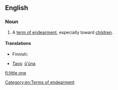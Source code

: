 ==English==

===Noun===
{{en-noun|sg=[[little]] [[one]]}}

# A [[term of endearment]], especially toward [[children]].

====Translations====
{{trans-top|term of endearment}}
* Finnish: {{t+|fi|pikkuinen}}
{{trans-mid}}
* [[Taos]]: [[ȕ’úna]]
{{trans-bottom}}

[[Category:en:Terms of endearment]]

[[fi:little one]]